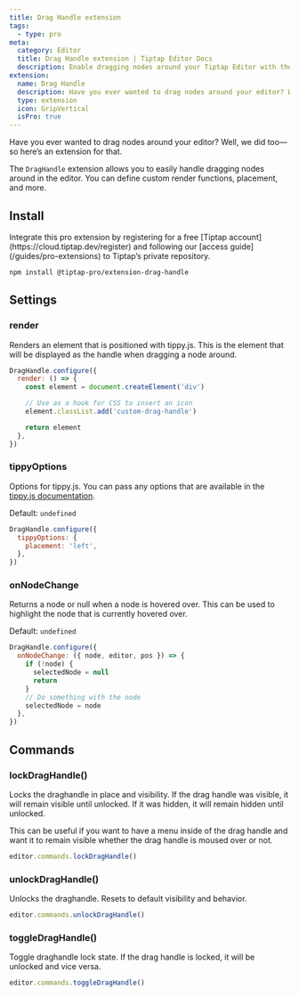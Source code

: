 ```yaml
---
title: Drag Handle extension
tags:
  - type: pro
meta:
  category: Editor
  title: Drag Handle extension | Tiptap Editor Docs
  description: Enable dragging nodes around your Tiptap Editor with the Drag Handle Extension. Learn how to set it up here in the Docs!
extension:
  name: Drag Handle
  description: Have you ever wanted to drag nodes around your editor? Well, we did too.
  type: extension
  icon: GripVertical
  isPro: true
---
```



Have you ever wanted to drag nodes around your editor? Well, we did too—so here’s an extension for that.

The `DragHandle` extension allows you to easily handle dragging nodes around in the editor. You can define custom render functions, placement, and more.

<CodeDemo isPro path="/Extensions/DragHandle" />

## Install

<Callout title="Set up access to Tiptap's private repository" variant="info">
  Integrate this pro extension by registering for a free [Tiptap
  account](https://cloud.tiptap.dev/register) and following our [access
  guide](/guides/pro-extensions) to Tiptap’s private repository.
</Callout>

```bash
npm install @tiptap-pro/extension-drag-handle
```

## Settings

### render

Renders an element that is positioned with tippy.js. This is the element that will be displayed as the handle when dragging a node around.

```js
DragHandle.configure({
  render: () => {
    const element = document.createElement('div')

    // Use as a hook for CSS to insert an icon
    element.classList.add('custom-drag-handle')

    return element
  },
})
```

### tippyOptions

Options for tippy.js. You can pass any options that are available in the [tippy.js documentation](https://atomiks.github.io/tippyjs/v6/all-props/).

Default: `undefined`

```js
DragHandle.configure({
  tippyOptions: {
    placement: 'left',
  },
})
```

### onNodeChange

Returns a node or null when a node is hovered over. This can be used to highlight the node that is currently hovered over.

Default: `undefined`

```js
DragHandle.configure({
  onNodeChange: ({ node, editor, pos }) => {
    if (!node) {
      selectedNode = null
      return
    }
    // Do something with the node
    selectedNode = node
  },
})
```

## Commands

### lockDragHandle()

Locks the draghandle in place and visibility. If the drag handle was visible, it will remain visible until unlocked. If it was hidden, it will remain hidden until unlocked.

This can be useful if you want to have a menu inside of the drag handle and want it to remain visible whether the drag handle is moused over or not.

```js
editor.commands.lockDragHandle()
```

### unlockDragHandle()

Unlocks the draghandle. Resets to default visibility and behavior.

```js
editor.commands.unlockDragHandle()
```

### toggleDragHandle()

Toggle draghandle lock state. If the drag handle is locked, it will be unlocked and vice versa.

```js
editor.commands.toggleDragHandle()
```
